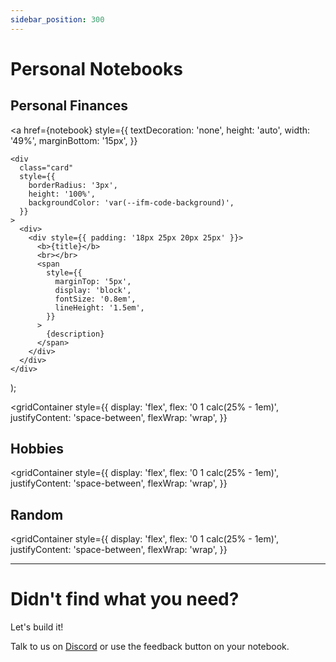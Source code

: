 ```yaml
---
sidebar_position: 300
---
```


# Personal Notebooks

## Personal Finances

  <a
    href={notebook}
    style={{
      textDecoration: 'none',
      height: 'auto',
      width: '49%',
      marginBottom: '15px',
    }}
  >
    <div
      class="card"
      style={{
        borderRadius: '3px',
        height: '100%',
        backgroundColor: 'var(--ifm-code-background)',
      }}
    >
      <div>
        <div style={{ padding: '18px 25px 20px 25px' }}>
          <b>{title}</b>
          <br></br>
          <span
            style={{
              marginTop: '5px',
              display: 'block',
              fontSize: '0.8em',
              lineHeight: '1.5em',
            }}
          >
            {description}
          </span>
        </div>
      </div>
    </div>
  </a>
);

<gridContainer
  style={{
    display: 'flex',
    flex: '0 1 calc(25% - 1em)',
    justifyContent: 'space-between',
    flexWrap: 'wrap',
  }}
>
  <Card
    title="When can I retire?"
    img="https://user-images.githubusercontent.com/12210180/162471244-15b6b5ba-5ed3-45ee-a6e0-475d1b018053.png"
    notebook="https://alpha.decipad.com/n/-Decode-F-I-R-E-%3AD8PUgXa8VQxoCIWi7Tq4A?secret=JTq7qfP3q_qbNGsYAm_Uu"
    description="Use the F.I.R.E model (Financial Independence, Retire Early) to understand how you can become work optional"
  />
  <Card
    title="Can I afford all these subcriptions?"
    img="https://user-images.githubusercontent.com/12210180/162471244-15b6b5ba-5ed3-45ee-a6e0-475d1b018053.png"
    notebook="https://alpha.decipad.com/n/-Subscription-Tracker%3Awy0DuDrADXjoUOsW59iTc?secret=DpImmwlNWuLdw4XYUhldd"
    description="Everything is using a subscription model nowadays. Use this model to understand your expenses"
  />
  <Card
    title="Should I buy an electric car?"
    img="https://user-images.githubusercontent.com/12210180/162471244-15b6b5ba-5ed3-45ee-a6e0-475d1b018053.png"
    notebook="https://alpha.decipad.com/n/bxTv4RqJC_DCPv3xXLuLX?secret=RFmB4s_xKJQo-K3RMHDnY"
    description="Want to make the switch to electric? Use this model to understand how to calculate your savings potential"
  />
  <Card
    title="$AAPL, interest rates and the stock market"
    img="https://user-images.githubusercontent.com/12210180/162471244-15b6b5ba-5ed3-45ee-a6e0-475d1b018053.png"
    notebook="https://alpha.decipad.com/n/Rising-interest-rates-and-AAPL-share-price%3AGwKX8lzGM5tDFJ3aV6eTJ"
    description="You’ve probably been hearing a lot about interest rates lately. Check out this model that shows why they have been making the markets go wild."
  />
</gridContainer>

## Hobbies

<gridContainer
  style={{
    display: 'flex',
    flex: '0 1 calc(25% - 1em)',
    justifyContent: 'space-between',
    flexWrap: 'wrap',
  }}
>
  <Card
    title="What size should my skis be?"
    img="https://user-images.githubusercontent.com/12210180/174139877-d558a1ac-b995-4848-a7a7-f42cd53e3401.png"
    notebook="https://alpha.decipad.com/n/-What-size-skis-do-I-need-%3AHAxnPfO0e4H9MHoig3zFG?secret=VDoYnnowEi8imsPqvUyWT"
    description="Going to the mountains? Use this model to learn how to calculate your perfect ski size"
  />
</gridContainer>

## Random

<gridContainer
  style={{
    display: 'flex',
    flex: '0 1 calc(25% - 1em)',
    justifyContent: 'space-between',
    flexWrap: 'wrap',
  }}
>
  <Card
    title="What is the right medicine dosage for a child?"
    img="https://user-images.githubusercontent.com/12210180/162471244-15b6b5ba-5ed3-45ee-a6e0-475d1b018053.png"
    notebook="https://alpha.decipad.com/n/VlKVyJVuK1rKveg7YLzpK?secret=JkHVzPOQKxmsSga-BObkK"
    description="How does the NHS calculate the right paracetamol dosage for a child under 6? Use this model to find out"
  />
  <Card
    title="How does gravity work?"
    img="https://user-images.githubusercontent.com/12210180/162471244-15b6b5ba-5ed3-45ee-a6e0-475d1b018053.png"
    notebook="https://alpha.decipad.com/n/Q5sDRcpQ4lYSg84Hrs3gf?secret=Bf2nWPe5ZAuDJL9MEWP1L"
    description="How much force do you exert on earth? Use this model to learn some physics fundamentals!"
  />
  <Card
    title="How to make the perfect cup of coffee?"
    img="https://user-images.githubusercontent.com/12210180/162471244-15b6b5ba-5ed3-45ee-a6e0-475d1b018053.png"
    notebook="https://alpha.decipad.com/n/The-Perfect-Coffee-Drip-Brew-%3Aqi0EWqpCXpIq5b95aP1uj"
    description="Brewing coffee is a science. This Notebook will help you understand the math behind it and help you with some instructions to make drip coffee."
  />
</gridContainer>

---

# Didn't find what you need?

Let's build it!

Talk to us on [Discord](https://discord.com/invite/HwDMqwbGmc) or use the feedback button on your notebook.
